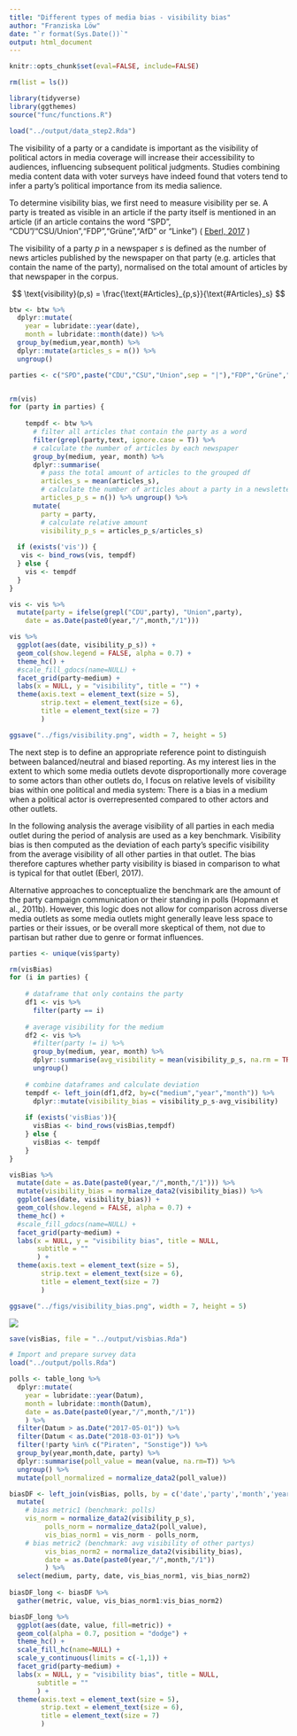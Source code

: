 ```yaml
---
title: "Different types of media bias - visibility bias"
author: "Franziska Löw"
date: "`r format(Sys.Date())`"
output: html_document
---
```


```r
knitr::opts_chunk$set(eval=FALSE, include=FALSE)
```

```r
rm(list = ls())

library(tidyverse)
library(ggthemes)
source("func/functions.R")

load("../output/data_step2.Rda")
```

The visibility of a party or a candidate is important as the visibility of political actors in media coverage will increase their accessibility to audiences, influencing subsequent political judgments. Studies combining media content data with voter surveys have indeed found that voters tend to infer a party's political importance from its media salience.

To determine visibility bias, we first need to measure visibility per se. A party is treated as visible in an article if the party itself is mentioned in an article (if an article contains the word "SPD", "CDU"/"CSU/Union","FDP","Grüne","AfD" or "Linke") ( [Eberl, 2017](https://journals.sagepub.com/doi/abs/10.1177/0093650215614364) )

The visibility of a party $p$ in a newspaper $s$ is defined as the number of news articles published by the newspaper on that party (e.g. articles that contain the name of the party), normalised on the total amount of articles by that newspaper in the corpus.

$$
\text{visibility}(p,s) = \frac{\text{#Articles}_{p,s}}{\text{#Articles}_s}
$$

```r
btw <- btw %>% 
  dplyr::mutate(
    year = lubridate::year(date),
    month = lubridate::month(date)) %>%
  group_by(medium,year,month) %>%
  dplyr::mutate(articles_s = n()) %>%
  ungroup()
```

```r
parties <- c("SPD",paste("CDU","CSU","Union",sep = "|"),"FDP","Grüne","AfD","Linke")


rm(vis)
for (party in parties) {
  
    tempdf <- btw %>% 
      # filter all articles that contain the party as a word
      filter(grepl(party,text, ignore.case = T)) %>%
      # calculate the number of articles by each newspaper
      group_by(medium, year, month) %>%
      dplyr::summarise(
        # pass the total amount of articles to the grouped df
        articles_s = mean(articles_s),
        # calculate the number of articles about a party in a newsletter
        articles_p_s = n()) %>% ungroup() %>%
      mutate(
        party = party,
        # calculate relative amount
        visibility_p_s = articles_p_s/articles_s)
    
  if (exists('vis')) {
   vis <- bind_rows(vis, tempdf) 
  } else {
    vis <- tempdf
  }
}

vis <- vis %>%
  mutate(party = ifelse(grepl("CDU",party), "Union",party),
    date = as.Date(paste0(year,"/",month,"/1")))
```

```r
vis %>%
  ggplot(aes(date, visibility_p_s)) +
  geom_col(show.legend = FALSE, alpha = 0.7) +
  theme_hc() +
  #scale_fill_gdocs(name=NULL) +
  facet_grid(party~medium) +
  labs(x = NULL, y = "visibility", title = "") +
  theme(axis.text = element_text(size = 5),
        strip.text = element_text(size = 6),
        title = element_text(size = 7)
        )

ggsave("../figs/visibility.png", width = 7, height = 5)
```

The next step is to define an appropriate reference point to distinguish between balanced/neutral and biased reporting. As my interest lies in the extent to which some media outlets devote disproportionally more coverage to some actors than other outlets do, I focus on relative levels of visibility bias within one political and media system: There is a bias in a medium when a political actor is overrepresented compared to other actors and other outlets.

In the following analysis the average visibility of all parties in each media outlet during the period of analysis are used as a key benchmark. Visibility bias is then computed as the deviation of each party's specific visibility from the average visibility of all other parties in that outlet. The bias therefore captures whether party visibility is biased in comparison to what is typical for that outlet (Eberl, 2017). 

Alternative approaches to conceptualize the benchmark are the amount of the party campaign communication or their standing in polls (Hopmann et al., 2011b). However, this logic does not allow for comparison across diverse media outlets as some media outlets might generally leave less space to parties or their issues, or be overall more skeptical of them, not due to partisan but rather due to genre or format influences. 

```r
parties <- unique(vis$party)

rm(visBias)
for (i in parties) {
  
    # dataframe that only contains the party
    df1 <- vis %>% 
      filter(party == i) 
    
    # average visibility for the medium
    df2 <- vis %>%
      #filter(party != i) %>%
      group_by(medium, year, month) %>%
      dplyr::summarise(avg_visibility = mean(visibility_p_s, na.rm = TRUE)) %>%
      ungroup()
    
    # combine dataframes and calculate deviation
    tempdf <- left_join(df1,df2, by=c("medium","year","month")) %>%
      dplyr::mutate(visibility_bias = visibility_p_s-avg_visibility)
    
    if (exists('visBias')){
      visBias <- bind_rows(visBias,tempdf)
    } else {
      visBias <- tempdf
    }
}
```

```r
visBias %>%
  mutate(date = as.Date(paste0(year,"/",month,"/1"))) %>%
  mutate(visibility_bias = normalize_data2(visibility_bias)) %>%
  ggplot(aes(date, visibility_bias)) +
  geom_col(show.legend = FALSE, alpha = 0.7) +
  theme_hc() +
  #scale_fill_gdocs(name=NULL) +
  facet_grid(party~medium) +
  labs(x = NULL, y = "visibility bias", title = NULL,
       subtitle = ""
       ) +
  theme(axis.text = element_text(size = 5),
        strip.text = element_text(size = 6),
        title = element_text(size = 7)
        )

ggsave("../figs/visibility_bias.png", width = 7, height = 5)
```

![](../figs/visibility_bias.png)

```r
save(visBias, file = "../output/visbias.Rda")
```

```r
# Import and prepare survey data
load("../output/polls.Rda")

polls <- table_long %>%
  dplyr::mutate(
    year = lubridate::year(Datum),
    month = lubridate::month(Datum),
    date = as.Date(paste0(year,"/",month,"/1"))
    ) %>%
  filter(Datum > as.Date("2017-05-01")) %>%
  filter(Datum < as.Date("2018-03-01")) %>%
  filter(!party %in% c("Piraten", "Sonstige")) %>%
  group_by(year,month,date, party) %>%
  dplyr::summarise(poll_value = mean(value, na.rm=T)) %>%
  ungroup() %>%
  mutate(poll_normalized = normalize_data2(poll_value))
```

```r
biasDF <- left_join(visBias, polls, by = c('date','party','month','year')) %>%
  mutate(
    # bias metric1 (benchmark: polls)
    vis_norm = normalize_data2(visibility_p_s),
         polls_norm = normalize_data2(poll_value),
         vis_bias_norm1 = vis_norm - polls_norm,
    # bias metric2 (benchmark: avg visibility of other partys)
         vis_bias_norm2 = normalize_data2(visibility_bias),
         date = as.Date(paste0(year,"/",month,"/1"))
         ) %>%
  select(medium, party, date, vis_bias_norm1, vis_bias_norm2)
  
biasDF_long <- biasDF %>%
  gather(metric, value, vis_bias_norm1:vis_bias_norm2) 
```

```r
biasDF_long %>%
  ggplot(aes(date, value, fill=metric)) +
  geom_col(alpha = 0.7, position = "dodge") +
  theme_hc() +
  scale_fill_hc(name=NULL) +
  scale_y_continuous(limits = c(-1,1)) +
  facet_grid(party~medium) +
  labs(x = NULL, y = "visibility bias", title = NULL,
       subtitle = ""
       ) +
  theme(axis.text = element_text(size = 5),
        strip.text = element_text(size = 6),
        title = element_text(size = 7)
        ) 
```

